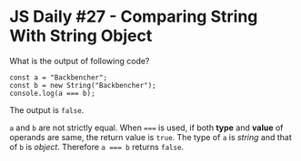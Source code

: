 
<Layout>
<SEO title="JS Daily #27 - Comparing String With String Object" />
<JSLayout>

# JS Daily #27 - Comparing String With String Object

What is the output of following code?

```javascript{numberLines: true}
const a = "Backbencher";
const b = new String("Backbencher");
console.log(a === b);
```

<Divider />

The output is `false`.

`a` and `b` are not strictly equal. When `===` is used, if both **type** and **value** of operands are same, the return value is `true`. The type of `a` is _string_ and that of `b` is _object_. Therefore `a === b` returns `false`.


</JSLayout>
</Layout>
